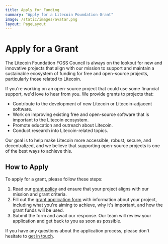 ```yaml
---
title: Apply for Funding
summary: "Apply for a Litecoin Foundation Grant"
image: /static/images/avatar.png
layout: PageLayout
---
```


# Apply for a Grant

The Litecoin Foundation FOSS Council is always on the lookout for new and innovative projects that align with our mission to support and maintain a sustainable ecosystem of funding for free and open-source projects, particularly those related to Litecoin.

If you're working on an open-source project that could use some financial support, we'd love to hear from you. We provide grants to projects that:

- Contribute to the development of new Litecoin or Litecoin-adjacent software.
- Work on improving existing free and open-source software that is important to the Litecoin ecosystem.
- Promote education and outreach about Litecoin.
- Conduct research into Litecoin-related topics.

Our goal is to help make Litecoin more accessible, robust, secure, and decentralized, and we believe that supporting open-source projects is one of the best ways to achieve this.

## How to Apply

To apply for a grant, please follow these steps:

1. Read our [grant policy] and ensure that your project aligns with our mission and grant criteria.
2. Fill out the [grant application form] with information about your project, including what you're aiming to achieve, why it's important, and how the grant funds will be used.
3. Submit the form and await our response. Our team will review your application and get back to you as soon as possible.

If you have any questions about the application process, please don't hesitate to [get in touch].

[grant policy]: /grant-policy
[grant application form]: /apply/grant
[get in touch]: mailto:support@lite.space
